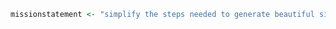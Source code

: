 ```r
missionstatement <- "simplify the steps needed to generate beautiful simulation output from [Stock Synthesis (SS3)][ss]"
```

[admb]: https://www.admb-project.org/community/ "AD model builder project"
[code-of-conduct]: https://github.com/nmfs-fish-tools/Resources/blob/master/CODE_OF_CONDUCT.md "Code of Conduct"
[contributor-guidelines]: https://github.com/nmfs-fish-tools/Resources/blob/master/CONTRIBUTING.md "Contributor guidelines"
[devtools]: https://devtools.r-lib.org/ "devtools R package"
[discussions]: https://github.com/ss3sim/ss3sim/discussions "ss3sim Discussions on GitHub"
[ggplot2]: https://ggplot2.tidyverse.org/ "ggplot2 documentation"
[grammar-of-graphics]: https://www.amazon.com/Grammar-Graphics-Statistics-Computing/dp/0387245448/ref=as_li_ss_tl "Grammar of Graphics on Amazon"
[issues]: https://github.com/ss3sim/ss3sim/issues "ss3sim issue tracker on GitHub"
[r4ss-github]: https://github.com/r4ss/r4ss "r4ss on GitHub"
[r4ss-cran]: https://cran.r-project.org/package=r4ss "r4ss on CRAN"
[remotes]: https://remotes.r-lib.org/ "remotes R package"
[rstudio-blog]: https://blog.rstudio.org/ "RStudio Blog"
[ss]: https://github.com/nmfs-stock-synthesis/stock-synthesis "Stock Synthesis (SS3) github repository"
[ss-catchability]: https://nmfs-stock-synthesis.github.io/ss-documentation/SS330_User_Manual.html#catchability "Stock Synthesis catchability documentation"
[ss-gettingstarted]: https://nmfs-stock-synthesis.github.io/ss-documentation/Getting_Started_SS.html "Stock Synthesis Getting Started documentation"
[ss-githubactions]: https://github.com/nmfs-stock-synthesis/stock-synthesis/actions "Stock Synthesis GitHub actions"
[ss-manual]: https://nmfs-stock-synthesis.github.io/ss-documentation/SS330_User_Manual.html "Stock Synthesis manual"
[ss-manual-output-files]: https://nmfs-stock-synthesis.github.io/ss-documentation/SS330_User_Manual.html#output-files "Stock Synthesis output file documentation"
[ss3sim]: https://ss3sim.github.io/ss3sim/ "ss3sim website hosted on GitHub"
[ss3sim-bin]: https://github.com/ss3sim/ss3sim/tree/main/inst/bin "Stock Synthesis executables on GitHub in ss3sim"
[ss3sim-cran]: https://cran.r-project.org/package=ss3sim "ss3sim on CRAN"
[ss3sim-github]: https://github.com/ss3sim/ss3sim/releases "ss3sim on GitHub"
